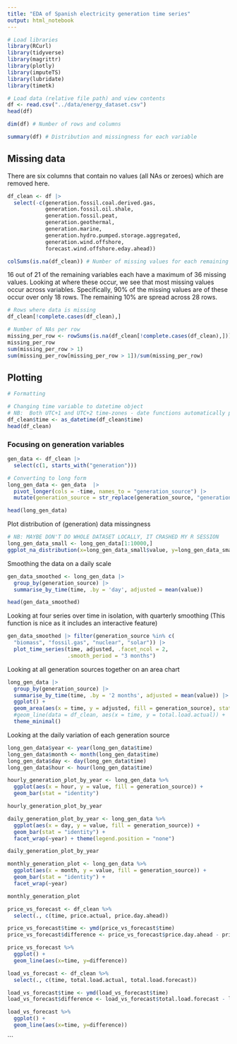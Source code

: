 ```yaml
---
title: "EDA of Spanish electricity generation time series"
output: html_notebook
---
```


```r
# Load libraries
library(RCurl)
library(tidyverse)
library(magrittr)
library(plotly)
library(imputeTS)
library(lubridate)
library(timetk)
```

```r
# Load data (relative file path) and view contents
df <- read.csv("../data/energy_dataset.csv")
head(df)
```

```r
dim(df) # Number of rows and columns
```


```r
summary(df) # Distribution and missingness for each variable
```
 

## Missing data

There are six columns that contain no values (all NAs or zeroes) which are removed here.

```r
df_clean <- df |> 
  select(-c(generation.fossil.coal.derived.gas,
            generation.fossil.oil.shale,
            generation.fossil.peat,
            generation.geothermal,
            generation.marine,
            generation.hydro.pumped.storage.aggregated,
            generation.wind.offshore,
            forecast.wind.offshore.eday.ahead))
```


```r
colSums(is.na(df_clean)) # Number of missing values for each remaining variable
```
16 out of 21 of the remaining variables each have a maximum of 36 missing values. Looking at where these occur, we see that most missing values occur across variables. Specifically, 90% of the missing values are of these occur over only 18 rows. The remaining 10% are spread across 28 rows.

```r
# Rows where data is missing
df_clean[!complete.cases(df_clean),]
```

```r
# Number of NAs per row
missing_per_row <- rowSums(is.na(df_clean[!complete.cases(df_clean),]))
missing_per_row
sum(missing_per_row > 1)
sum(missing_per_row[missing_per_row > 1])/sum(missing_per_row)
```
## Plotting

```r
# Formatting

# Changing time variable to datetime object
# NB:  Both UTC+1 and UTC+2 time-zones - date functions automatically pick this up and convert to UTC
df_clean$time <- as_datetime(df_clean$time)
head(df_clean)
```

### Focusing on generation variables

```r
gen_data <- df_clean |> 
  select(c(1, starts_with("generation")))
```

```r
# Converting to long form
long_gen_data <- gen_data  |> 
  pivot_longer(cols = -time, names_to = "generation_source") |> 
  mutate(generation_source = str_replace(generation_source, "generation.", ""))

head(long_gen_data)
```


Plot distribution of (generation) data missingness

```r
# NB: MAYBE DON'T DO WHOLE DATASET LOCALLY, IT CRASHED MY R SESSION
long_gen_data_small <- long_gen_data[1:10000,]
ggplot_na_distribution(x=long_gen_data_small$value, y=long_gen_data_small$time)
```
Smoothing the data on a daily scale
```r
gen_data_smoothed <- long_gen_data |> 
  group_by(generation_source) |> 
  summarise_by_time(time, .by = 'day', adjusted = mean(value)) 

head(gen_data_smoothed)
```

Looking at four series over time in isolation, with quarterly smoothing
(This function is nice as it includes an interactive feature)

```r
gen_data_smoothed |> filter(generation_source %in% c(
  "biomass", "fossil.gas", "nuclear", "solar")) |> 
  plot_time_series(time, adjusted, .facet_ncol = 2,
                   .smooth_period = "3 months")
```

Looking at all generation sources together on an area chart

```r
long_gen_data |> 
  group_by(generation_source) |> 
  summarise_by_time(time, .by = '2 months', adjusted = mean(value)) |> 
  ggplot() +
  geom_area(aes(x = time, y = adjusted, fill = generation_source), stat = "identity") + 
  #geom_line(data = df_clean, aes(x = time, y = total.load.actual)) +
  theme_minimal()
```


Looking at the daily variation of each generation source

```r
long_gen_data$year <- year(long_gen_data$time)
long_gen_data$month <- month(long_gen_data$time)
long_gen_data$day <- day(long_gen_data$time)
long_gen_data$hour <- hour(long_gen_data$time)

hourly_generation_plot_by_year <- long_gen_data %>%
  ggplot(aes(x = hour, y = value, fill = generation_source)) +
  geom_bar(stat = "identity")

hourly_generation_plot_by_year
```

```r
daily_generation_plot_by_year <- long_gen_data %>%
  ggplot(aes(x = day, y = value, fill = generation_source)) +
  geom_bar(stat = "identity") +
  facet_wrap(~year) + theme(legend.position = "none") 

daily_generation_plot_by_year
```

```r
monthly_generation_plot <- long_gen_data %>%
  ggplot(aes(x = month, y = value, fill = generation_source)) +
  geom_bar(stat = "identity") +
  facet_wrap(~year)

monthly_generation_plot
```




```r
price_vs_forecast <- df_clean %>%
  select(., c(time, price.actual, price.day.ahead)) 

price_vs_forecast$time <- ymd(price_vs_forecast$time)
price_vs_forecast$difference <- price_vs_forecast$price.day.ahead - price_vs_forecast$price.actual

price_vs_forecast %>%
  ggplot() +
  geom_line(aes(x=time, y=difference))
```


```r
load_vs_forecast <- df_clean %>%
  select(., c(time, total.load.actual, total.load.forecast))

load_vs_forecast$time <- ymd(load_vs_forecast$time)
load_vs_forecast$difference <- load_vs_forecast$total.load.forecast - load_vs_forecast$total.load.actual

load_vs_forecast %>%
  ggplot() +
  geom_line(aes(x=time, y=difference))
```
```

